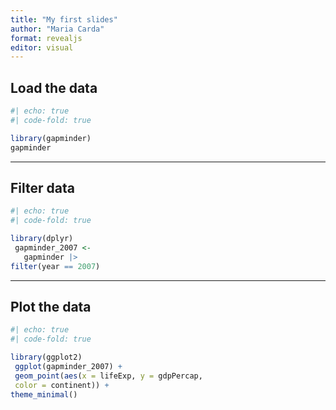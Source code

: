 ```yaml
---
title: "My first slides"
author: "Maria Carda"
format: revealjs
editor: visual
---
```


## Load the data

```r
#| echo: true
#| code-fold: true

library(gapminder)
gapminder
```

---

## Filter data

```r
#| echo: true
#| code-fold: true

library(dplyr)
 gapminder_2007 <- 
   gapminder |> 
filter(year == 2007)
```

---
## Plot the data

```r
#| echo: true
#| code-fold: true

library(ggplot2)
 ggplot(gapminder_2007) +
 geom_point(aes(x = lifeExp, y = gdpPercap,
 color = continent)) +
theme_minimal()
```

